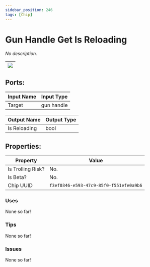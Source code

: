 ```yaml
---
sidebar_position: 246
tags: [Chip]
---
```


# Gun Handle Get Is Reloading


*No description.*

| ![](https://images-ext-2.discordapp.net/external/MPmIaQzlEPmgGWlgi-WxBBXt0Bjv_zWPkg1y1f_sy3s/https/www.recroomcircuits.com/image/circuit/absolute-value?width=206&height=108) |
|-----|

## Ports:

| Input Name | Input Type |
|-----------|-----------|
| Target | gun handle |

| Output Name | Output Type |
|-----------|-----------|
| Is Reloading | bool |

## Properties:

| Property  | Value |
|-------------------|-----------|
| Is Trolling Risk? | No. |
| Is Beta? | No. |
| Chip UUID | `f3ef0346-e593-47c9-85f0-f551efe0a9b6` |

### Uses

None so far!

### Tips

None so far!

### Issues

None so far!